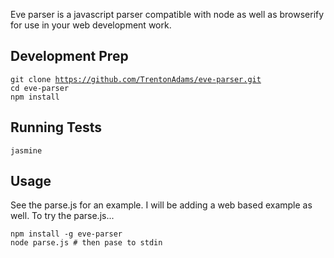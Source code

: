 Eve parser is a javascript parser compatible with node as well as
browserify for use in your web development work.

== Development Prep ==
 git clone https://github.com/TrentonAdams/eve-parser.git
 cd eve-parser
 npm install

== Running Tests ==
 jasmine

== Usage ==
See the parse.js for an example.  I will be adding a web based example as
well.  To try the parse.js...

 npm install -g eve-parser
 node parse.js # then pase to stdin
